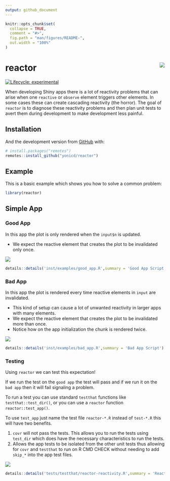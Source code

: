 ```yaml
---
output: github_document
---
```


<!-- README.md is generated from README.Rmd. Please edit that file -->

```r
knitr::opts_chunk$set(
  collapse = TRUE,
  comment = "#>",
  fig.path = "man/figures/README-",
  out.width = "100%"
)
```

# reactor <img src="https://github.com/yonicd/hex/raw/master/images/logos/reactor.png" align="right" class="logo"/>

<!-- badges: start -->
[![Lifecycle: experimental](https://img.shields.io/badge/lifecycle-experimental-orange.svg)](https://www.tidyverse.org/lifecycle/#experimental)
<!-- badges: end -->

When developing Shiny apps there is a lot of reactivity problems that can arise when one `reactive` or `observe` element triggers other elements. In some cases these can create cascading reactivity (the horror). The goal of `reactor` is to diagnose these reactivity problems and then plan unit tests to avert them during development to make development less painful.

## Installation

And the development version from [GitHub](https://github.com/) with:

``` r
# install.packages("remotes")
remotes::install_github("yonicd/reactor")
```
## Example

This is a basic example which shows you how to solve a common problem:

```r
library(reactor)
```

## Simple App

### Good App

In this app the plot is only rendered when the `input$n` is updated. 

- We expect the reactive element that creates the plot to be invalidated only once.

![](https://github.com/yonicd/reactor/raw/media/good_app.gif)

```r
details::details('inst/examples/good_app.R',summary = 'Good App Script')
```

### Bad App

In this app the plot is rendered every time reactive elements in `input` are invalidated. 

  - This kind of setup can cause a lot of unwanted reactivity in larger apps with many elements.
  - We expect the reactive element that creates the plot to be invalidated more than once.
  - Notice how on the app initialization the chunk is rendered twice. 

![](https://github.com/yonicd/reactor/raw/media/bad_app.gif)

```r
details::details('inst/examples/bad_app.R',summary = 'Bad App Script')
```

### Testing

Using `reactor` we can test this expectation!

If we run the test on the `good app` the test will pass and if we run it on the `bad app` then it will fail signaling a problem.

To run a test you can use standard `testthat` functions like `testthat::test_dir()`, or you can use a `reactor` function `reactor::test_app()`. 

To use `test_app` just name the test file `reactor-*.R` instead of `test-*.R` this will have two benefits.

  1. `covr` will not pass the tests. This allows you to run the tests using `test_dir` which does have the necessary characteristics to run the tests.
  2. Allows the app tests to be isolated from the other unit tests thus allowing for `covr` and `testthat` to run on R CMD CHECK without needing to add `skip_*` into the app test files.


![](https://github.com/yonicd/reactor/raw/media/example.gif)


```r
details::details('tests/testthat/reactor-reactivity.R',summary = 'Reactivity Test Script')
```
